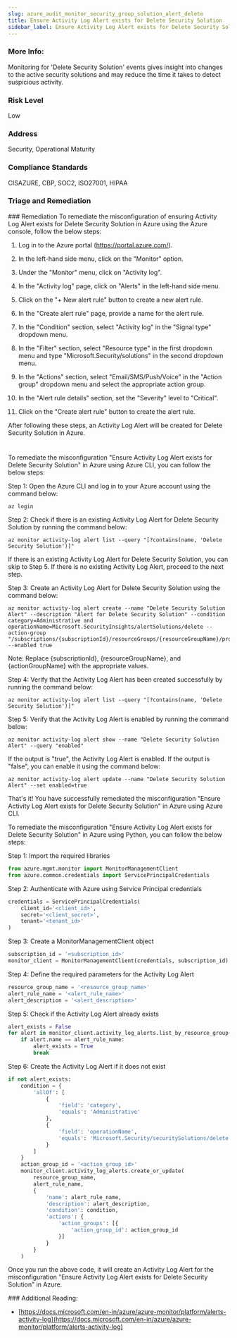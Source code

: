 ```yaml
---
slug: azure_audit_monitor_security_group_solution_alert_delete
title: Ensure Activity Log Alert exists for Delete Security Solution
sidebar_label: Ensure Activity Log Alert exists for Delete Security Solution
---
```


### More Info:

Monitoring for 'Delete Security Solution' events gives insight into changes to the active security solutions and may reduce the time it takes to detect suspicious activity.

### Risk Level

Low

### Address

Security, Operational Maturity

### Compliance Standards

CISAZURE, CBP, SOC2, ISO27001, HIPAA


### Triage and Remediation
<Tabs>
<Tab title='Remediation'>
### Remediation

<AccordionGroup>
<Accordion title='Using Console' defaultOpen='true'>
To remediate the misconfiguration of ensuring Activity Log Alert exists for Delete Security Solution in Azure using the Azure console, follow the below steps:

1. Log in to the Azure portal (https://portal.azure.com/).

2. In the left-hand side menu, click on the "Monitor" option.

3. Under the "Monitor" menu, click on "Activity log".

4. In the "Activity log" page, click on "Alerts" in the left-hand side menu.

5. Click on the "+ New alert rule" button to create a new alert rule.

6. In the "Create alert rule" page, provide a name for the alert rule.

7. In the "Condition" section, select "Activity log" in the "Signal type" dropdown menu.

8. In the "Filter" section, select "Resource type" in the first dropdown menu and type "Microsoft.Security/solutions" in the second dropdown menu.

9. In the "Actions" section, select "Email/SMS/Push/Voice" in the "Action group" dropdown menu and select the appropriate action group.

10. In the "Alert rule details" section, set the "Severity" level to "Critical".

11. Click on the "Create alert rule" button to create the alert rule.

After following these steps, an Activity Log Alert will be created for Delete Security Solution in Azure.

#
</Accordion>

<Accordion title='Using CLI'>
To remediate the misconfiguration "Ensure Activity Log Alert exists for Delete Security Solution" in Azure using Azure CLI, you can follow the below steps:

Step 1: Open the Azure CLI and log in to your Azure account using the command below:

```
az login
```

Step 2: Check if there is an existing Activity Log Alert for Delete Security Solution by running the command below:

```
az monitor activity-log alert list --query "[?contains(name, 'Delete Security Solution')]"
```

If there is an existing Activity Log Alert for Delete Security Solution, you can skip to Step 5. If there is no existing Activity Log Alert, proceed to the next step.

Step 3: Create an Activity Log Alert for Delete Security Solution using the command below:

```
az monitor activity-log alert create --name "Delete Security Solution Alert" --description "Alert for Delete Security Solution" --condition category=Administrative and operationName=Microsoft.SecurityInsights/alertSolutions/delete --action-group "/subscriptions/{subscriptionId}/resourceGroups/{resourceGroupName}/providers/Microsoft.Insights/actionGroups/{actionGroupName}" --enabled true
```

Note: Replace {subscriptionId}, {resourceGroupName}, and {actionGroupName} with the appropriate values.

Step 4: Verify that the Activity Log Alert has been created successfully by running the command below:

```
az monitor activity-log alert list --query "[?contains(name, 'Delete Security Solution')]"
```

Step 5: Verify that the Activity Log Alert is enabled by running the command below:

```
az monitor activity-log alert show --name "Delete Security Solution Alert" --query "enabled"
```

If the output is "true", the Activity Log Alert is enabled. If the output is "false", you can enable it using the command below:

```
az monitor activity-log alert update --name "Delete Security Solution Alert" --set enabled=true
```

That's it! You have successfully remediated the misconfiguration "Ensure Activity Log Alert exists for Delete Security Solution" in Azure using Azure CLI.
</Accordion>

<Accordion title='Using Python'>
To remediate the misconfiguration "Ensure Activity Log Alert exists for Delete Security Solution" in Azure using Python, you can follow the below steps:

Step 1: Import the required libraries
```python
from azure.mgmt.monitor import MonitorManagementClient
from azure.common.credentials import ServicePrincipalCredentials
```

Step 2: Authenticate with Azure using Service Principal credentials
```python
credentials = ServicePrincipalCredentials(
    client_id='<client_id>',
    secret='<client_secret>',
    tenant='<tenant_id>'
)
```

Step 3: Create a MonitorManagementClient object
```python
subscription_id = '<subscription_id>'
monitor_client = MonitorManagementClient(credentials, subscription_id)
```

Step 4: Define the required parameters for the Activity Log Alert
```python
resource_group_name = '<resource_group_name>'
alert_rule_name = '<alert_rule_name>'
alert_description = '<alert_description>'
```

Step 5: Check if the Activity Log Alert already exists
```python
alert_exists = False
for alert in monitor_client.activity_log_alerts.list_by_resource_group(resource_group_name):
    if alert.name == alert_rule_name:
        alert_exists = True
        break
```

Step 6: Create the Activity Log Alert if it does not exist
```python
if not alert_exists:
    condition = {
        'allOf': [
            {
                'field': 'category',
                'equals': 'Administrative'
            },
            {
                'field': 'operationName',
                'equals': 'Microsoft.Security/securitySolutions/delete'
            }
        ]
    }
    action_group_id = '<action_group_id>'
    monitor_client.activity_log_alerts.create_or_update(
        resource_group_name,
        alert_rule_name,
        {
            'name': alert_rule_name,
            'description': alert_description,
            'condition': condition,
            'actions': {
                'action_groups': [{
                    'action_group_id': action_group_id
                }]
            }
        }
    )
```

Once you run the above code, it will create an Activity Log Alert for the misconfiguration "Ensure Activity Log Alert exists for Delete Security Solution" in Azure.
</Accordion>

</AccordionGroup>
</Tab>
</Tabs>
### Additional Reading:

- [https://docs.microsoft.com/en-in/azure/azure-monitor/platform/alerts-activity-log](https://docs.microsoft.com/en-in/azure/azure-monitor/platform/alerts-activity-log) 

